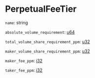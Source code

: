 # PerpetualFeeTier

`name`: string

`absolute_volume_requirement`: [u64]

`total_volume_share_requirement_ppm`: [u32]

`maker_volume_share_requirement_ppm`: [u32]

`maker_fee_ppm`: [i32]

`taker_fee_ppm`: [i32]

[u64]: /types/u64
[u32]: /types/u32
[i32]: /types/i32
